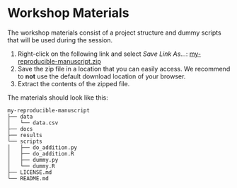 # Workshop Materials {.unnumbered}

The workshop materials consist of a project structure and dummy scripts that will be used during the session.

1. Right-click on the following link and select _Save Link As..._: [my-reproducible-manuscript.zip](https://github.com/UtrechtUniversity/workshop-reproducible-manuscripts/raw/main/my-reproducible-manuscript.zip)
2. Save the zip file in a location that you can easily access. We recommend to **not** use the default download location of your browser.
3. Extract the contents of the zipped file.

The materials should look like this:

```
my-reproducible-manuscript
├── data
│   └── data.csv
├── docs
├── results
└── scripts
│   ├── do_addition.py
│   ├── do_addition.R
│   ├── dummy.py
│   └── dummy.R
├── LICENSE.md
└── README.md
```